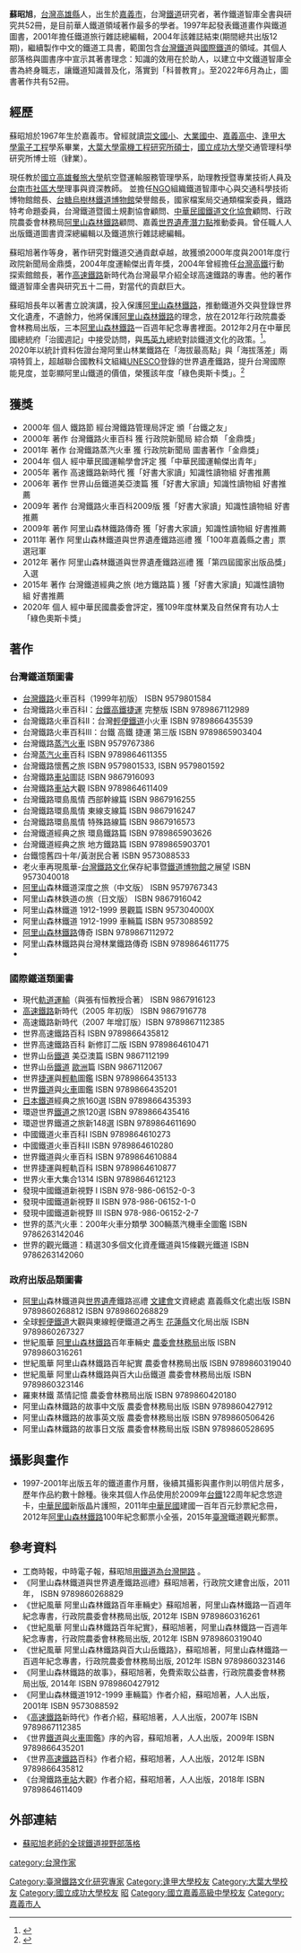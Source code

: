 {{Infobox_Person
| name           = 蘇昭旭
|image= Su Chao-hsu in Jen Jen Publishing booth 20140208.jpg
|box_width= 220px
| caption        = 在2014[[台北國際書展|台北國際書展]]的蘇昭旭。
|occupation= 學者，作者，教師
| period         = 
|birth_date= {{Birth date and age|1967|08|26}}
|birth_place= {{ROC|臺灣省}}[[嘉義縣|嘉義縣]][[嘉義市_(縣轄市)|嘉義市]]
| nationality    = {{ROC}}
| residence      = {{TWN}}[[台南市|台南市]]
|education= [[逢甲大學|逢甲大學]][[電子工程|電子工程]]學系<br />[[大葉大學|大葉大學]][[電機工程|電機工程]][[碩士|碩士]]
| past           = 
| work           = 
| award          = 
}}

'''蘇昭旭'''{{BD|1967年|8月26日||}}，[[台灣|台灣]][[高雄縣|高雄縣]]人，出生於[[嘉義市|嘉義市]]，台灣[[鐵道|鐵道]]研究者，著作鐵道智庫全書與研究共52冊，是目前華人鐵道領域著作最多的學者。1997年起發表鐵道畫作與鐵道圖書，2001年擔任鐵道旅行雜誌總編輯，2004年該雜誌結束(期間總共出版12期)，繼續製作中文的鐵道工具書，範圍包含[[台灣|台灣]][[鐵道|鐵道]]與[[國際|國際]][[鐵道|鐵道]]的領域。其個人部落格與圖書序中宣示其著書理念：知識的效用在於助人，以建立中文鐵道智庫全書為終身職志，讓鐵道知識普及化，落實到「科普教育」。至2022年6月為止，圖書著作共有52冊。

==經歷==
蘇昭旭於1967年生於嘉義市。曾經就讀[[嘉義市立崇文國民小學|崇文國小]]、[[嘉義市立大業國民中學|大業國中]]、[[國立嘉義高級中學|嘉義高中]]、[[逢甲大學|逢甲大學]][[電子工程|電子工程]]學系畢業，[[大葉大學|大葉大學]][[電機工程|電機工程]][[研究所|研究所]][[碩士|碩士]]，[[國立成功大學|國立成功大學]]交通管理科學研究所博士班（肄業）。

現任教於[[國立高雄餐旅大學|國立高雄餐旅大學]]航空暨運輸服務管理學系，助理教授暨專業技術人員及[[台南市|台南市]][[社區大學|社區大學]]理事與資深教師。
並擔任[[NGO|NGO]]組織鐵道智庫中心與交通科學技術博物館館長、[[台糖|台糖]][[烏樹林糖廠|烏樹林]][[鐵道|鐵道]][[博物館|博物館]]榮譽館長，國家檔案局交通類檔案委員，鐵路特考命題委員，台灣鐵道暨國土規劃協會顧問、[[中華民國鐵道文化協會|中華民國鐵道文化協會]]顧問、行政院農委會林務局[[阿里山森林鐵路|阿里山森林鐵路]]顧問、嘉義[[臺灣世界遺產潛力點|世界遺產潛力點]]推動委員。曾任職人人出版鐵道圖書資深總編輯以及鐵道旅行雜誌總編輯。

蘇昭旭著作等身，著作研究對鐵道交通貢獻卓越，故獲頒2000年度與2001年度行政院新聞局金鼎獎，2004年度運輸傑出青年獎，2004年曾經擔任[[台灣高鐵|台灣高鐵]]行動探索館館長，著作[[高速鐵路|高速鐵路]]新時代為台灣最早介紹全球高速鐵路的專書。他的著作鐵道智庫全書與研究五十二冊，對當代的貢獻巨大。

蘇昭旭長年以著書立說演講，投入保護[[阿里山森林鐵路|阿里山森林鐵路]]，推動鐵道外交與登錄世界文化遺產，不遺餘力，他將保護[[阿里山森林鐵路|阿里山森林鐵路]]的理念，放在2012年行政院農委會林務局出版，三本[[阿里山森林鐵路|阿里山森林鐵路]]一百週年紀念專書裡面。2012年2月在中華民國總統府「治國週記」中接受訪問，與[[馬英九|馬英九]]總統對談鐵道文化的政策。<ref>{{Cite web |url=http://www.president.gov.tw/Default.aspx?tabid=1104&itemid=26513&view=home |title=火車向前走，記憶不撤守 |access-date=2012-02-19 |archive-date=2017-10-09 |archive-url=https://web.archive.org/web/20171009143911/http://www.president.gov.tw/Default.aspx?tabid=1104&itemid=26513&view=home |dead-url=no }}</ref>。 2020年以統計資料佐證台灣阿里山林業鐵路在「海拔最高點」與「海拔落差」兩項特質上，超越聯合國教科文組織[[UNESCO|UNESCO]]登錄的世界遺產鐵路，提升台灣國際能見度，並彰顯阿里山鐵道的價值，榮獲該年度「綠色奧斯卡獎」。<ref>{{Cite web |url=https://www.forest.gov.tw/forest-news/0066023 |title=向勇者致敬 綠色奧斯卡獎得主  |access-date=2020-07-22 |archive-date=2021-01-19 |archive-url=https://web.archive.org/web/20210119085020/https://www.forest.gov.tw/forest-news/0066023 |dead-url=no }}</ref>

==獲獎==
*2000年 個人 鐵路節 經台灣鐵路管理局評定 頒「台鐵之友」
*2000年 著作 台灣鐵路火車百科 獲 行政院新聞局 綜合類  「金鼎獎」
*2001年 著作 台灣鐵路蒸汽火車 獲 行政院新聞局 圖書著作「金鼎獎」
*2004年 個人 經中華民國運輸學會評定 獲「中華民國運輸傑出青年」
*2005年 著作 高速鐵路新時代  獲「好書大家讀」知識性讀物組 好書推薦
*2006年 著作 世界山岳鐵道美亞澳篇 獲「好書大家讀」知識性讀物組 好書推薦
*2009年 著作 台灣鐵路火車百科2009版 獲「好書大家讀」知識性讀物組 好書推薦
*2009年 著作 阿里山森林鐵路傳奇 獲「好書大家讀」知識性讀物組 好書推薦
*2011年 著作 阿里山森林鐵道與世界遺產鐵路巡禮  獲「100年嘉義縣之書」票選冠軍
*2012年 著作 阿里山森林鐵道與世界遺產鐵路巡禮  獲「第四屆國家出版品獎」入選
*2015年 著作 台灣鐵道經典之旅 (地方鐵路篇 )    獲「好書大家讀」知識性讀物組 好書推薦
*2020年 個人 經中華民國農委會評定，獲109年度林業及自然保育有功人士「綠色奧斯卡獎」

==著作==
===台灣鐵道類圖書===
*[[台灣鐵路|台灣鐵路]]火車百科（1999年初版） ISBN 9579801584
*台灣鐵路火車百科I：[[台鐵|台鐵]][[高鐵|高鐵]][[捷運|捷運]] 完整版 ISBN 9789867112989
*台灣鐵路火車百科II：台灣[[輕便鐵道|輕便鐵道]]小火車   ISBN 9789866435539
*台灣鐵路火車百科III：台鐵 高鐵 捷運 第三版 ISBN 9789865903404
*台灣鐵路[[蒸汽火車|蒸汽火車]]  ISBN 9579767386
*台灣[[蒸汽火車|蒸汽火車]]百科  ISBN 9789864611355
*台灣鐵路懷舊之旅 ISBN 9579801533, ISBN 9579801592
*台灣鐵路[[車站|車站]]圖誌 ISBN 9867916093
*台灣鐵路[[車站|車站]]大觀 ISBN 9789864611409
*台灣鐵路環島風情 西部幹線篇 ISBN 9867916255
*台灣鐵路環島風情 東線支線篇 ISBN 9867916247
*台灣鐵路環島風情 特殊路線篇 ISBN 9867916573
*台灣鐵道經典之旅 環島鐵路篇 ISBN 9789865903626
*台灣鐵道經典之旅 地方鐵路篇 ISBN 9789865903701
*台鐵憶舊四十年/黃澍民合著 ISBN 9573088533
*老火車再現風華-[[台灣鐵路|台灣鐵路]][[文化|文化]]保存紀事暨[[鐵道|鐵道]][[博物館|博物館]]之展望 ISBN 9573040018
*[[阿里山森林鐵路|阿里山]]森林鐵道深度之旅（中文版） ISBN 9579767343
*阿里山森林鉄道の旅（日文版）  ISBN 9867916042
*阿里山森林鐵道 1912-1999 景觀篇  ISBN 957304000X
*阿里山森林鐵道 1912-1999 車輛篇  ISBN 9573088592
*[[阿里山森林鐵路|阿里山森林鐵路]]傳奇 ISBN 9789867112972
*阿里山森林鐵路與台灣林業鐵路傳奇 ISBN   9789864611775
*

===國際鐵道類圖書===
*現代[[軌道|軌道]][[運輸|運輸]]（與張有恒教授合著） ISBN 9867916123
*[[高速鐵路|高速鐵路]]新時代（2005 年初版） ISBN 9867916778
*高速鐵路新時代（2007 年增訂版）ISBN 9789867112385
*世界高速鐵路百科 ISBN 9789866435812
*世界高速鐵路百科 新修訂二版 ISBN 9789864610471
*世界山岳[[鐵道|鐵道]] 美亞澳篇 ISBN 9867112199
*世界山岳[[鐵道|鐵道]] [[歐洲|歐洲]]篇 ISBN 9867112067
*世界[[捷運|捷運]]與[[輕軌|輕軌]]圖鑑 ISBN 9789866435133
*世界[[鐵道|鐵道]]與[[火車|火車]]圖鑑 ISBN 9789866435201
*[[日本|日本]][[鐵道|鐵道]]經典之旅160選 ISBN 9789866435393
*環遊世界[[鐵道|鐵道]]之旅120選 ISBN 9789866435416
*環遊世界鐵道之旅新148選 ISBN   9789864611690
*中國鐵道火車百科I ISBN 9789864610273
*中國鐵道火車百科II ISBN 9789864610280
*世界鐵道與火車百科 ISBN 9789864610884
*世界捷運與輕軌百科 ISBN 9789864610877
*世界火車大集合1314 ISBN 9789864612123
*發現中國鐵道新視野 I ISBN 978-986-06152-0-3
*發現中國鐵道新視野 II ISBN 978-986-06152-1-0
*發現中國鐵道新視野 III ISBN 978-986-06152-2-7 
*世界的蒸汽火車：200年火車分類學 300輛蒸汽機車全圖鑑 ISBN 9786263142046
*世界的觀光鐵道：精選30多個文化資產鐵道與15條觀光鐵道 ISBN 9786263142060


===政府出版品類圖書===
*[[阿里山森林鐵路|阿里山]]森林鐵道與[[世界遺產|世界遺產]]鐵路巡禮   [[文建會|文建會]]文資總處 嘉義縣文化處出版 ISBN 9789860268812 ISBN 9789860268829
*全球[[輕便鐵道|輕便鐵道]]大觀與東線輕便鐵道之再生    [[花蓮縣|花蓮縣]]文化局出版 ISBN 9789860267327
*世紀風華  [[阿里山森林鐵路|阿里山森林鐵路]]百年車輛史      [[農委會|農委會]][[林務局|林務局]]出版 ISBN 9789860316261
*世紀風華  阿里山森林鐵路百年紀實        農委會林務局出版 ISBN 9789860319040
*世紀風華  阿里山森林鐵路與百大山岳鐵道  農委會林務局出版 ISBN 9789860323146
*羅東林鐵  蒸情記憶    農委會林務局出版 ISBN 9789860420180
*阿里山森林鐵路的故事中文版 農委會林務局出版 ISBN 9789860427912
*阿里山森林鐵路的故事英文版 農委會林務局出版 ISBN 9789860506426
*阿里山森林鐵路的故事日文版 農委會林務局出版 ISBN 9789860528695

==攝影與畫作==
*1997-2001年出版五年的鐵道畫作月曆，後續其攝影與畫作則以明信片居多，歷年作品約數十餘種。後來其個人作品使用於2009年[[台鐵|台鐵]]122周年紀念悠遊卡，[[中華民國|中華民國]]新版晶片護照，2011年[[中華民國|中華民國]]建國一百年百元鈔票紀念冊，2012年[[阿里山森林鐵路|阿里山森林鐵路]]100年紀念郵票小全張，2015年[[臺灣|臺灣]]鐵道觀光郵票。

==參考資料==
{{reflist}}
* 工商時報，中時電子報，蘇昭旭[https://tw.news.yahoo.com/%E7%94%A8%E9%90%B5%E9%81%93%E7%82%BA%E5%8F%B0%E7%81%A3%E9%96%8B%E8%B7%AF-213000482.html 用鐵道為台灣開路] {{Wayback|url=https://tw.news.yahoo.com/%E7%94%A8%E9%90%B5%E9%81%93%E7%82%BA%E5%8F%B0%E7%81%A3%E9%96%8B%E8%B7%AF-213000482.html |date=20171009144613 }}。
*《阿里山森林鐵道與世界遺產鐵路巡禮》蘇昭旭著，行政院文建會出版，2011年， ISBN 9789860268829
*《世紀風華 阿里山森林鐵路百年車輛史》蘇昭旭著，阿里山森林鐵路一百週年紀念專書，行政院農委會林務局出版, 2012年 ISBN 9789860316261
*《世紀風華 阿里山森林鐵路百年紀實》，蘇昭旭著，阿里山森林鐵路一百週年紀念專書，行政院農委會林務局出版, 2012年 ISBN 9789860319040
*《世紀風華 阿里山森林鐵路與百大山岳鐵路》，蘇昭旭著，阿里山森林鐵路一百週年紀念專書，行政院農委會林務局出版, 2012年 ISBN 9789860323146
*《阿里山森林鐵路的故事》，蘇昭旭著，免費索取公益書，行政院農委會林務局出版, 2014年 ISBN 9789860427912
*《阿里山森林鐵道1912-1999 車輛篇》作者介紹，蘇昭旭著，人人出版，2001年 ISBN 9573088592
*《[[高速鐵路|高速鐵路]]新時代》作者介紹，蘇昭旭著，人人出版，2007年 ISBN 9789867112385
*《世界[[鐵道|鐵道]]與[[火車|火車]]圖鑑》序的內容，蘇昭旭著，人人出版，2009年 ISBN 9789866435201
*《世界[[高速鐵路|高速鐵路]]百科》作者介紹，蘇昭旭著，人人出版，2012年 ISBN 9789866435812
*《台灣鐵路[[車站|車站]]大觀》作者介紹，蘇昭旭著，人人出版，2018年 ISBN 9789864611409

==外部連結==
*[http://blog.xuite.net/sujaushi/twblog1 蘇昭旭老師的全球鐵道視野部落格] {{Wayback|url=http://blog.xuite.net/sujaushi/twblog1 |date=20210112044812 }}

[[category:台灣作家|category:台灣作家]]
[[Category:臺灣鐵路文化研究專家|Category:臺灣鐵路文化研究專家]]
[[Category:逢甲大學校友|Category:逢甲大學校友]]
[[Category:大葉大學校友|Category:大葉大學校友]]
[[Category:國立成功大學校友|Category:國立成功大學校友]]
[[Category:蘇姓|昭]]
[[Category:國立嘉義高級中學校友|Category:國立嘉義高級中學校友]]
[[Category:嘉義市人|Category:嘉義市人]]